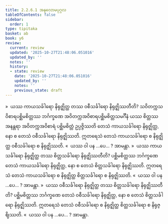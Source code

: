 ```yaml
---
title: 2.2.6.1 အနုလောမပုဂ္ဂလ
tableOfContents: false
sidebar:
  order: 1
type: tipitaka
basket: ab
book: y6
review:
  current: review
  updated: '2025-10-27T21:48:06.051016'
  updated_by: ''
  notes: ''
  history:
  - state: review
    date: '2025-10-27T21:48:06.051016'
    updated_by: ''
    notes: ''
    previous_state: draft
---
```



<ReviewStatus review={frontmatter.review} showDetails={true} />

<HypothesisAnnotation frontmatter={frontmatter} />

<DynamicBreadcrumb />

<Division number="118" book="y6" e="ch" v="34" p="40">

<Paragraph number="520" book="y6">
»  ယဿ ကာယသင်္ခါရော နိရုဇ္ဈိတ္ထ တဿ ဝစီသင်္ခါရော နိရုဇ္ဈိဿတီတိ?
</Paragraph>

<Paragraph number="521" book="y6">
သဝိတက္ကသဝိစာရပစ္ဆိမစိတ္တဿ ဘင်္ဂက္ခဏေ အဝိတက္ကအဝိစာရပစ္ဆိမစိတ္တသမင်္ဂီနံ ယဿ စိတ္တဿ အနန္တရာ အဝိတက္ကအဝိစာရံ ပစ္ဆိမစိတ္တံ ဥပ္ပဇ္ဇိဿတိ တေသံ ကာယသင်္ခါရော နိရုဇ္ဈိတ္ထ, နော စ တေသံ ဝစီသင်္ခါရော နိရုဇ္ဈိဿတိ. ဣတရေသံ တေသံ ကာယသင်္ခါရော စ နိရုဇ္ဈိတ္ထ ဝစီသင်္ခါရော စ နိရုဇ္ဈိဿတိ.
</Paragraph>

<Paragraph number="522" book="y6">
«  ယဿ ဝါ ပန …ပေ… ? အာမန္တာ.
</Paragraph>

<Paragraph number="523" book="y6">
»  ယဿ ကာယသင်္ခါရော နိရုဇ္ဈိတ္ထ တဿ စိတ္တသင်္ခါရော နိရုဇ္ဈိဿတီတိ?
</Paragraph>

<Paragraph number="524" book="y6">
ပစ္ဆိမစိတ္တဿ ဘင်္ဂက္ခဏေ တေသံ ကာယသင်္ခါရော နိရုဇ္ဈိတ္ထ, နော စ တေသံ စိတ္တသင်္ခါရော နိရုဇ္ဈိဿတိ. ဣတရေသံ တေသံ ကာယသင်္ခါရော စ နိရုဇ္ဈိတ္ထ စိတ္တသင်္ခါရော စ နိရုဇ္ဈိဿတိ.
</Paragraph>

<Paragraph number="525" book="y6">
«  ယဿ ဝါ ပန …ပေ… ? အာမန္တာ.
</Paragraph>

</Division>
<Division number="119" book="y6" e="ch" v="34" p="40">

<Paragraph number="526" book="y6">
»  ယဿ ဝစီသင်္ခါရော နိရုဇ္ဈိတ္ထ တဿ စိတ္တသင်္ခါရော နိရုဇ္ဈိဿတီတိ?
</Paragraph>

<Paragraph number="527" book="y6">
ပစ္ဆိမစိတ္တဿ ဘင်္ဂက္ခဏေ တေသံ ဝစီသင်္ခါရော နိရုဇ္ဈိတ္ထ, နော စ တေသံ စိတ္တသင်္ခါရော နိရုဇ္ဈိဿတိ. ဣတရေသံ တေသံ ဝစီသင်္ခါရော စ နိရုဇ္ဈိတ္ထ စိတ္တသင်္ခါရော စ နိရုဇ္ဈိဿတိ.
</Paragraph>

<Paragraph number="528" book="y6">
«  ယဿ ဝါ ပန …ပေ… ? အာမန္တာ.
</Paragraph>
</Division>